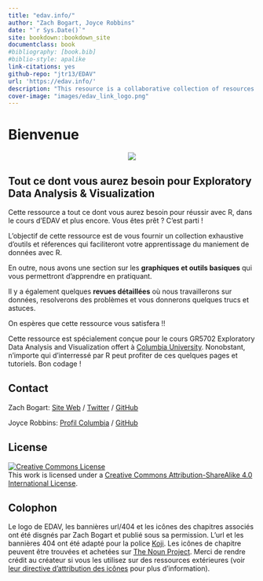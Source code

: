 ```yaml
--- 
title: "edav.info/"
author: "Zach Bogart, Joyce Robbins"
date: "`r Sys.Date()`"
site: bookdown::bookdown_site
documentclass: book
#bibliography: [book.bib]
#biblio-style: apalike
link-citations: yes
github-repo: "jtr13/EDAV"
url: 'https://edav.info/'
description: "This resource is a collaborative collection of resources designed to help students succeed in GR5702 Exploratory Data Analysis and Visualization, a course offered at Columbia University. While the course lectures and textbook focus on theoretical issues, this resource, in contrast, provides coding tips and examples to assist students as they create their own analyses and visualizations. It is our hope that students will contribute to edav.info and it will grow with the course."
cover-image: "images/edav_link_logo.png"
---
```


# Bienvenue {-}

<center>
![](images/main_page.png)
</center>

## Tout ce dont vous aurez besoin pour Exploratory Data Analysis & Visualization

Cette ressource a tout ce dont vous aurez besoin pour réussir avec R, dans le cours d'EDAV et plus encore. Vous êtes prêt ? C'est parti !

L'objectif de cette ressource est de vous fournir un collection exhaustive d'outils et réferences qui faciliteront votre apprentissage du maniement de données avec R.

En outre, nous avons une section sur les **graphiques et outils basiques** qui vous permettront d'apprendre en pratiquant.

Il y a également quelques **revues détaillées** où nous travaillerons sur données, resolverons des problèmes et vous donnerons quelques trucs et astuces.

On espères que cette ressource vous satisfera !!

Cette ressource est spécialement conçue pour le cours GR5702 Exploratory Data Analysis and Visualization offert à [Columbia University](https://www.columbia.edu/){target="_blank"}. Nonobstant, n'importe qui d'interressé par R peut profiter de ces quelques pages et tutoriels. Bon codage !

## Contact

Zach Bogart: 
[Site Web](https://zachbogart.com/){target="_blank"}
/
[Twitter](https://twitter.com/zachbogart){target="_blank"}
/
[GitHub](https://github.com/zachbogart){target="_blank"}

Joyce Robbins: 
[Profil Columbia](http://stat.columbia.edu/department-directory/name/joyce-robbins/){target="_blank"}
/
[GitHub](https://github.com/jtr13){target="_blank"}

<!-- License -->
## License

<a rel="license" href="http://creativecommons.org/licenses/by-sa/4.0/" target="_blank"><img alt="Creative Commons License" style="border-width:0" src="https://i.creativecommons.org/l/by-sa/4.0/88x31.png" /></a><br />This work is licensed under a <a rel="license" href="http://creativecommons.org/licenses/by-sa/4.0/" target="_blank">Creative Commons Attribution-ShareAlike 4.0 International License</a>.

<!-- Colophon -->
## Colophon

Le logo de EDAV, les bannières url/404 et les icônes des chapitres associés ont été disgnés par Zach Bogart et publié sous sa permission. L'url et les bannières 404 ont été adapté pour la police [Koji](https://zachbogart.com/koji){target="_blank"}. Les icônes de chapitre peuvent être trouvées et achetées sur [The Noun Project](https://thenounproject.com/zachbogart/){target="_blank"}. Merci de rendre crédit au créateur si vous les utilisez sur des ressources extérieures (voir [leur directive d'attribution des icônes](https://thenounproject.zendesk.com/hc/en-us/articles/200509928-How-do-I-give-creators-credit-in-my-work-){target="_blank"} pour plus d'information). 

<!-- Adding these nonvisible image files here to trick bookdown into copying them into the images folder -->
<img src="images/icons/edav_resource_url_404.png" height="0" width = "0">
<img src="images/icons/edav_resource_url_404_no_smile.png" height="0" width="0">
<img src="images/icons/edav_resource_url.png" height="0" width="0">
<img src="images/icons/edav_resource_small.png" height="0" width="0">

